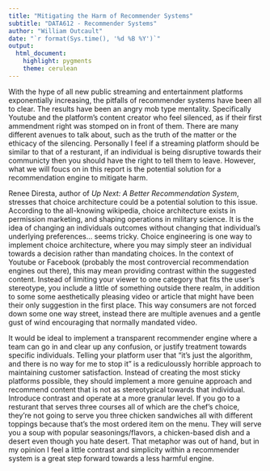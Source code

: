 ---
title: "Mitigating the Harm of Recommender Systems"
subtitle: "DATA612 - Recommender Systems"
author: "William Outcault"
date: "`r format(Sys.time(), '%d %B %Y')`"
output:
  html_document:
    highlight: pygments
    theme: cerulean
---

With the hype of all new public streaming and entertainment platforms exponentially increasing, the pitfalls of recommender systems have been all to clear. The results have been an angry mob type mentality. Specifically Youtube and the platform's content creator who feel silenced, as if their first ammendment right was stomped on in front of them. There are many different avenues to talk about, such as the truth of the matter or the ethicacy of the silencing. Personally I feel if a streaming platform should be similar to that of a resturant, if an individual is being disruptive towards their communicty then you should have the right to tell them to leave. However, what we will foucs on in this report is the potential solution for a recommendation engine to mitigate harm.

Renee Diresta, author of _Up Next: A Better Recommendation System_, stresses that choice architecture could be a potential solution to this issue. According to the all-knowing wikipedia, choice architecture exists in permission marketing, and shaping operations in military science. It is the idea of changing an individuals outcomes without changing that individual's underlying preferences... seems tricky. Choice engineering is one way to implement choice architecture, where you may simply steer an individual towards a decision rather than mandating choices. In the context of Youtube or Facebook (probably the most controvercial recommendation engines out there), this may mean providing contrast within the suggested content. Instead of limiting your viewer to one category that fits the user's stereotype, you include a little of something outside there realm, in addition to some some aesthetically pleasing video or article that might have been their only suggestion in the first place. This way consumers are not forced down some one way street, instead there are multiple avenues and a gentle gust of wind encouraging that normally mandated video.

It would be ideal to implement a transparent recommender engine where a team can go in and clear up any confusion, or justify treatment towards specific individuals. Telling your platform user that "it's just the algorithm, and there is no way for me to stop it" is a rediculoussly horrible approach to maintaining customer satisfaction. Instead of creating the most sticky platforms possible, they should implement a more genuine approach and recommend content that is not as stereotypical towards that individual. Introduce contrast and operate at a more granular level. If you go to a resturant that serves three courses all of which are the chef's choice, they're not going to serve you three chicken sandwiches all with different toppings because that's the most ordered item on the menu. They will serve you a soup with popular seasonings/flavors, a chicken-based dish and a desert even though you hate desert. That metaphor was out of hand, but in my opinion I feel a little contrast and simplicity within a recommender system is a great step forward towards a less harmful engine. 

